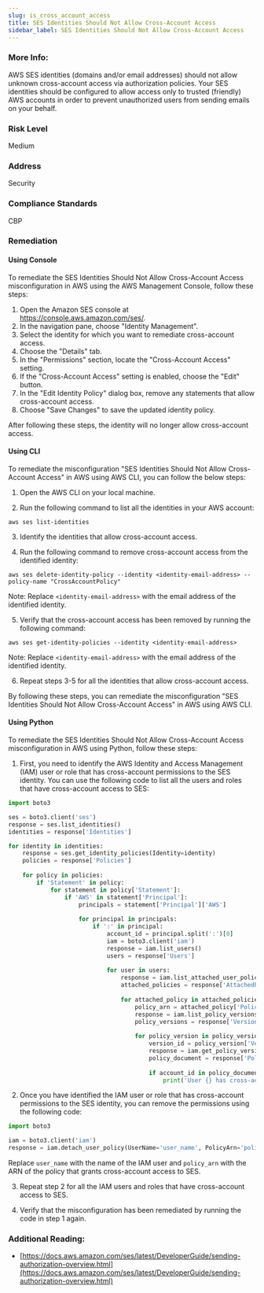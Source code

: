 ```yaml
---
slug: is_cross_account_access
title: SES Identities Should Not Allow Cross-Account Access
sidebar_label: SES Identities Should Not Allow Cross-Account Access
---
```


### More Info:

AWS SES identities (domains and/or email addresses) should not allow unknown cross-account access via authorization policies. Your SES identities should be configured to allow access only to trusted (friendly) AWS accounts in order to prevent unauthorized users from sending emails on your behalf.

### Risk Level

Medium

### Address

Security

### Compliance Standards

CBP

### Remediation

#### Using Console

To remediate the SES Identities Should Not Allow Cross-Account Access misconfiguration in AWS using the AWS Management Console, follow these steps:

1. Open the Amazon SES console at https://console.aws.amazon.com/ses/.
2. In the navigation pane, choose "Identity Management".
3. Select the identity for which you want to remediate cross-account access.
4. Choose the "Details" tab.
5. In the "Permissions" section, locate the "Cross-Account Access" setting.
6. If the "Cross-Account Access" setting is enabled, choose the "Edit" button.
7. In the "Edit Identity Policy" dialog box, remove any statements that allow cross-account access.
8. Choose "Save Changes" to save the updated identity policy.

After following these steps, the identity will no longer allow cross-account access.

#### Using CLI

To remediate the misconfiguration "SES Identities Should Not Allow Cross-Account Access" in AWS using AWS CLI, you can follow the below steps:

1. Open the AWS CLI on your local machine.

2. Run the following command to list all the identities in your AWS account:

```
aws ses list-identities
```

3. Identify the identities that allow cross-account access.

4. Run the following command to remove cross-account access from the identified identity:

```
aws ses delete-identity-policy --identity <identity-email-address> --policy-name "CrossAccountPolicy"
```

Note: Replace `<identity-email-address>` with the email address of the identified identity.

5. Verify that the cross-account access has been removed by running the following command:

```
aws ses get-identity-policies --identity <identity-email-address>
```

Note: Replace `<identity-email-address>` with the email address of the identified identity.

6. Repeat steps 3-5 for all the identities that allow cross-account access.

By following these steps, you can remediate the misconfiguration "SES Identities Should Not Allow Cross-Account Access" in AWS using AWS CLI.

#### Using Python

To remediate the SES Identities Should Not Allow Cross-Account Access misconfiguration in AWS using Python, follow these steps:

1. First, you need to identify the AWS Identity and Access Management (IAM) user or role that has cross-account permissions to the SES identity. You can use the following code to list all the users and roles that have cross-account access to SES:

```python
import boto3

ses = boto3.client('ses')
response = ses.list_identities()
identities = response['Identities']

for identity in identities:
    response = ses.get_identity_policies(Identity=identity)
    policies = response['Policies']
    
    for policy in policies:
        if 'Statement' in policy:
            for statement in policy['Statement']:
                if 'AWS' in statement['Principal']:
                    principals = statement['Principal']['AWS']
                    
                    for principal in principals:
                        if ':' in principal:
                            account_id = principal.split(':')[0]
                            iam = boto3.client('iam')
                            response = iam.list_users()
                            users = response['Users']
                            
                            for user in users:
                                response = iam.list_attached_user_policies(UserName=user['UserName'])
                                attached_policies = response['AttachedPolicies']
                                
                                for attached_policy in attached_policies:
                                    policy_arn = attached_policy['PolicyArn']
                                    response = iam.list_policy_versions(PolicyArn=policy_arn)
                                    policy_versions = response['Versions']
                                    
                                    for policy_version in policy_versions:
                                        version_id = policy_version['VersionId']
                                        response = iam.get_policy_version(PolicyArn=policy_arn, VersionId=version_id)
                                        policy_document = response['PolicyVersion']['Document']
                                        
                                        if account_id in policy_document['Statement'][0]['Resource']:
                                            print('User {} has cross-account access to SES identity {}'.format(user['UserName'], identity))
```

2. Once you have identified the IAM user or role that has cross-account permissions to the SES identity, you can remove the permissions using the following code:

```python
import boto3

iam = boto3.client('iam')
response = iam.detach_user_policy(UserName='user_name', PolicyArn='policy_arn')
```

Replace `user_name` with the name of the IAM user and `policy_arn` with the ARN of the policy that grants cross-account access to SES.

3. Repeat step 2 for all the IAM users and roles that have cross-account access to SES.

4. Verify that the misconfiguration has been remediated by running the code in step 1 again.

### Additional Reading:

- [https://docs.aws.amazon.com/ses/latest/DeveloperGuide/sending-authorization-overview.html](https://docs.aws.amazon.com/ses/latest/DeveloperGuide/sending-authorization-overview.html) 

